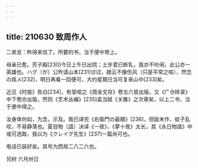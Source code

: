 ```yaml
---
---
---
```

title: 210630 致周作人
---




二弟览：昨得来信了。所要的书，当于便中带上。

母亲已愈。芳子殿[230]今日上午已出院；土步君已断乳，竟亦不吵闹，此公亦一英雄也。ハグ〔が〕公昨请山本[231]诊过，据云不像伤风（只是平常之咳），然念の爲メ[232]，明日再看一回便可，大约星期日当可复来山中[233]矣。

近见《时报》告白[234]，有邹咹之《周金文存》卷五六皆出版，又《广仓砖录》中下卷亦出版，然则《艺术丛编》[235]盖当赋《关雎》之次章矣，以上二书，当于便中得之。

汝身体何如，为念，示及。我已译完《右衛門の最期》[236]，但跋未作，蚊子乱咬，不易静落也。夏目物〔語〕决译《一夜》，《夢十夜》太长，其《永日物語》中或可选取，我以为《クレイグ先生》[237]一篇尚可也。

电话已装好矣。其号为西局二八二六也。

兄树 六月卅日